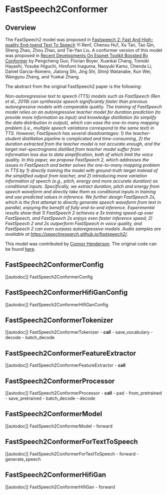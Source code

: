 <!--Copyright 2023 The HuggingFace Team. All rights reserved.

Licensed under the Apache License, Version 2.0 (the "License"); you may not use this file except in compliance with
the License. You may obtain a copy of the License at

http://www.apache.org/licenses/LICENSE-2.0

Unless required by applicable law or agreed to in writing, software distributed under the License is distributed on
an "AS IS" BASIS, WITHOUT WARRANTIES OR CONDITIONS OF ANY KIND, either express or implied. See the License for the
specific language governing permissions and limitations under the License.
-->

# FastSpeech2Conformer

## Overview

The FastSpeech2 model was proposed in [Fastspeech 2: Fast And High-quality End-toend Text To Speech](https://arxiv.org/pdf/2006.04558.pdf) Yi Ren1, Chenxu Hu1, Xu Tan, Tao Qin, Sheng Zhao, Zhou Zhao, and Tie-Yan Liu.
A conformer version of this model was proposed in [Recent Developments On Espnet Toolkit Boosted By Conformer](https://arxiv.org/abs/2110.07205) by Pengcheng Guo, Florian Boyer, Xuankai Chang, Tomoki Hayashi, Yosuke Higuchi, Hirofumi Inaguma, Naoyuki Kamo, Chenda Li, Daniel Garcia-Romero, Jiatong Shi, Jing Shi, Shinji Watanabe, Kun Wei, Wangyou Zhang, and Yuekai Zhang.

The abstract from the original FastSpeech2 paper is the following:

*Non-autoregressive text to speech (TTS) models such as FastSpeech (Ren et al., 2019) can synthesize speech significantly faster than previous autoregressive models with comparable quality. The training of FastSpeech model relies on an autoregressive teacher model for duration prediction (to provide more information as input) and knowledge distillation (to simplify the data distribution in output), which can ease the one-to-many mapping problem (i.e., multiple speech variations correspond to the same text) in TTS. However, FastSpeech has several disadvantages: 1) the teacher-student distillation pipeline is complicated and time-consuming, 2) the duration extracted from the teacher model is not accurate enough, and the target mel-spectrograms distilled from teacher model suffer from information loss due to data simplification, both of which limit the voice quality. In this paper, we propose FastSpeech 2, which addresses the issues in FastSpeech and better solves the one-to-many mapping problem in TTS by 1) directly training the model with ground-truth target instead of the simplified output from teacher, and 2) introducing more variation information of speech (e.g., pitch, energy and more accurate duration) as conditional inputs. Specifically, we extract duration, pitch and energy from speech waveform and directly take them as conditional inputs in training and use predicted values in inference. We further design FastSpeech 2s, which is the first attempt to directly generate speech waveform from text in parallel, enjoying the benefit of fully end-to-end inference. Experimental results show that 1) FastSpeech 2 achieves a 3x training speed-up over FastSpeech, and FastSpeech 2s enjoys even faster inference speed; 2) FastSpeech 2 and 2s outperform FastSpeech in voice quality, and FastSpeech 2 can even surpass autoregressive models. Audio samples are available at https://speechresearch.github.io/fastspeech2/.*

This model was contributed by [Connor Henderson](https://huggingface.co/connor-henderson). The original code can be found [here](https://github.com/espnet/espnet/blob/master/espnet2/tts/fastspeech2/fastspeech2.py).

## FastSpeech2ConformerConfig

[[autodoc]] FastSpeech2ConformerConfig

## FastSpeech2ConformerHifiGanConfig

[[autodoc]] FastSpeech2ConformerHifiGanConfig

## FastSpeech2ConformerTokenizer

[[autodoc]] FastSpeech2ConformerTokenizer
    - __call__
    - save_vocabulary
    - decode
    - batch_decode

## FastSpeech2ConformerFeatureExtractor

[[autodoc]] FastSpeech2ConformerFeatureExtractor
    - __call__

## FastSpeech2ConformerProcessor

[[autodoc]] FastSpeech2ConformerProcessor
    - __call__
    - pad
    - from_pretrained
    - save_pretrained
    - batch_decode
    - decode

## FastSpeech2ConformerModel

[[autodoc]] FastSpeech2ConformerModel
    - forward

## FastSpeech2ConformerForTextToSpeech

[[autodoc]] FastSpeech2ConformerForTextToSpeech
    - forward
    - generate_speech

## FastSpeech2ConformerHifiGan

[[autodoc]] FastSpeech2ConformerHifiGan
    - forward
